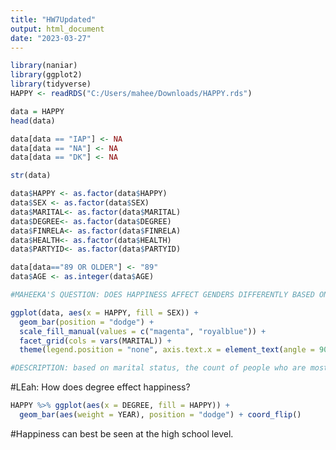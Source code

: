```yaml
---
title: "HW7Updated"
output: html_document
date: "2023-03-27"
---
```


```r
library(naniar)
library(ggplot2)
library(tidyverse)
HAPPY <- readRDS("C:/Users/mahee/Downloads/HAPPY.rds")

data = HAPPY
head(data)

data[data == "IAP"] <- NA
data[data == "NA"] <- NA
data[data == "DK"] <- NA

str(data)

data$HAPPY <- as.factor(data$HAPPY)
data$SEX <- as.factor(data$SEX)
data$MARITAL<- as.factor(data$MARITAL)
data$DEGREE<- as.factor(data$DEGREE)
data$FINRELA<- as.factor(data$FINRELA)
data$HEALTH<- as.factor(data$HEALTH)
data$PARTYID<- as.factor(data$PARTYID)

data[data=="89 OR OLDER"] <- "89"
data$AGE <- as.integer(data$AGE)

#MAHEEKA'S QUESTION: DOES HAPPINESS AFFECT GENDERS DIFFERENTLY BASED ON MARITAL STATUS?

ggplot(data, aes(x = HAPPY, fill = SEX)) +
  geom_bar(position = "dodge") +
  scale_fill_manual(values = c("magenta", "royalblue")) +
  facet_grid(cols = vars(MARITAL)) +
  theme(legend.position = "none", axis.text.x = element_text(angle = 90))

#DESCRIPTION: based on marital status, the count of people who are most happy are married. Among them women were happier than men(pretty or very happy). Those who filled up the category of not being too happy but were married had an equal distribution in men and women. It was also surprising to note that there were quite a few people who were pretty happy even though they were never married. In terms of divorce, the highest count of men and women who were divorced were pretty happy. in the widowed category, there were a lot more women than men and majority were pretty happy. In conclusion, the highest number of men and women who were happy are those that were married.
```
#LEah: How does degree effect happiness? 
```r
HAPPY %>% ggplot(aes(x = DEGREE, fill = HAPPY)) + 
  geom_bar(aes(weight = YEAR), position = "dodge") + coord_flip()
```
#Happiness can best be seen at the high school level. 



